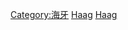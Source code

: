 {{Commonscat|People of The Hague}}

[[Category:海牙|Category:海牙]]
[[Category:南荷蘭省人|Haag]]
[[Category:荷蘭各城市出身人物|Haag]]